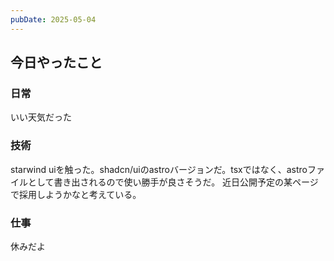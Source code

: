 ```yaml
---
pubDate: 2025-05-04
---
```



## 今日やったこと

### 日常

いい天気だった

### 技術

starwind uiを触った。shadcn/uiのastroバージョンだ。tsxではなく、astroファイルとして書き出されるので使い勝手が良さそうだ。
近日公開予定の某ページで採用しようかなと考えている。



### 仕事

休みだよ
